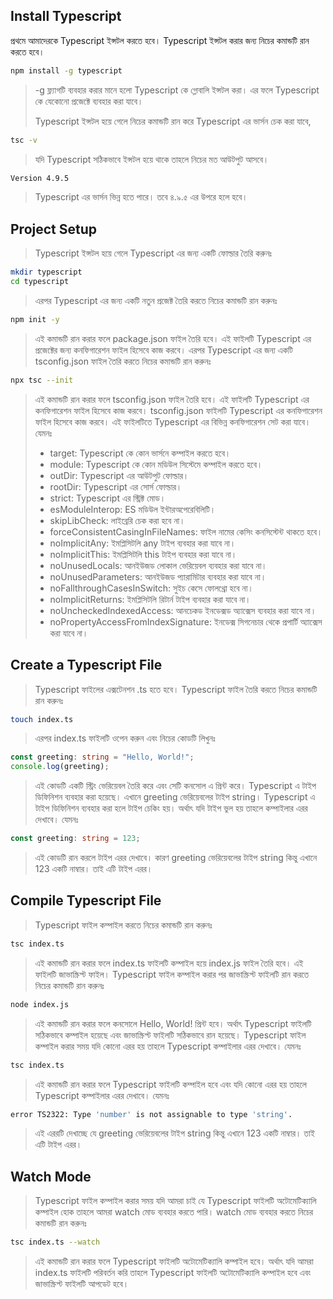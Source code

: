 ## Install Typescript
 প্রথমে আমাদেরকে Typescript ইন্সটল করতে হবে। Typescript ইন্সটল করার জন্য নিচের কমান্ডটি রান করতে হবে।
```bash
npm install -g typescript
```
> -g ফ্ল্যাগটি ব্যবহার করার মানে হলো Typescript কে গ্লোবালি ইন্সটল করা। এর ফলে Typescript কে যেকোনো প্রজেক্টে ব্যবহার করা যাবে।
>
> Typescript ইন্সটল হয়ে গেলে নিচের কমান্ডটি রান করে Typescript এর ভার্সন চেক করা যাবে,
```bash
tsc -v
```
> যদি Typescript সঠিকভাবে ইন্সটল হয়ে থাকে তাহলে নিচের মত আউটপুট আসবে।
```bash
Version 4.9.5
```
> Typescript এর ভার্সন ভিন্ন হতে পারে। তবে ৪.৯.৫ এর উপরে হলে হবে।

## Project Setup
> Typescript ইন্সটল হয়ে গেলে Typescript এর জন্য একটি ফোল্ডার তৈরি করুনঃ
```bash
mkdir typescript
cd typescript
```
> এরপর Typescript এর জন্য একটি নতুন প্রজেক্ট তৈরি করতে নিচের কমান্ডটি রান করুনঃ
```bash
npm init -y
```
> এই কমান্ডটি রান করার ফলে package.json ফাইল তৈরি হবে। এই ফাইলটি Typescript এর প্রজেক্টের জন্য কনফিগারেশন ফাইল হিসেবে কাজ করবে।
> এরপর Typescript এর জন্য একটি tsconfig.json ফাইল তৈরি করতে নিচের কমান্ডটি রান করুনঃ
```bash
npx tsc --init
```
> এই কমান্ডটি রান করার ফলে tsconfig.json ফাইল তৈরি হবে। এই ফাইলটি Typescript এর কনফিগারেশন ফাইল হিসেবে কাজ করবে।
> tsconfig.json ফাইলটি Typescript এর কনফিগারেশন ফাইল হিসেবে কাজ করবে। এই ফাইলটিতে Typescript এর বিভিন্ন কনফিগারেশন সেট করা যাবে। যেমনঃ
> - target: Typescript কে কোন ভার্সনে কম্পাইল করতে হবে।
> - module: Typescript কে কোন মডিউল সিস্টেমে কম্পাইল করতে হবে।
> - outDir: Typescript এর আউটপুট ফোল্ডার।
> - rootDir: Typescript এর সোর্স ফোল্ডার।
> - strict: Typescript এর স্ট্রিক্ট মোড।
> - esModuleInterop: ES মডিউল ইন্টারঅপেরেবিলিটি।
> - skipLibCheck: লাইব্রেরি চেক করা হবে না।
> - forceConsistentCasingInFileNames: ফাইল নামের কেসিং কনসিস্টেন্ট থাকতে হবে।
> - noImplicitAny: ইমপ্লিসিটলি any টাইপ ব্যবহার করা যাবে না।
> - noImplicitThis: ইমপ্লিসিটলি this টাইপ ব্যবহার করা যাবে না।
> - noUnusedLocals: আনইউজড লোকাল ভেরিয়েবল ব্যবহার করা যাবে না।
> - noUnusedParameters: আনইউজড প্যারামিটার ব্যবহার করা যাবে না।
> - noFallthroughCasesInSwitch: সুইচ কেসে ফোলথ্রো হবে না।
> - noImplicitReturns: ইমপ্লিসিটলি রিটার্ন টাইপ ব্যবহার করা যাবে না।
> - noUncheckedIndexedAccess: আনচেকড ইনডেক্সড অ্যাক্সেস ব্যবহার করা যাবে না।
> - noPropertyAccessFromIndexSignature: ইনডেক্স সিগনেচার থেকে প্রপার্টি অ্যাক্সেস করা যাবে না। 

## Create a Typescript File
> Typescript ফাইলের এক্সটেনশন .ts হতে হবে। Typescript ফাইল তৈরি করতে নিচের কমান্ডটি রান করুনঃ
```bash
touch index.ts
```
> এরপর index.ts ফাইলটি ওপেন করুন এবং নিচের কোডটি লিখুনঃ
```typescript
const greeting: string = "Hello, World!";
console.log(greeting);
```
> এই কোডটি একটি স্ট্রিং ভেরিয়েবল তৈরি করে এবং সেটি কনসোল এ প্রিন্ট করে। Typescript এ টাইপ ডিফিনিশন ব্যবহার করা হয়েছে। এখানে greeting ভেরিয়েবলের টাইপ string।
> Typescript এ টাইপ ডিফিনিশন ব্যবহার করা হলে টাইপ চেকিং হয়। অর্থাৎ যদি টাইপ ভুল হয় তাহলে কম্পাইলার এরর দেখাবে। যেমনঃ
```typescript
const greeting: string = 123;   
```
> এই কোডটি রান করলে টাইপ এরর দেখাবে। কারণ greeting ভেরিয়েবলের টাইপ string কিন্তু এখানে 123 একটি নাম্বার। তাই এটি টাইপ এরর।

## Compile Typescript File
> Typescript ফাইল কম্পাইল করতে নিচের কমান্ডটি রান করুনঃ
```bash
tsc index.ts
```
> এই কমান্ডটি রান করার ফলে index.ts ফাইলটি কম্পাইল হয়ে index.js ফাইল তৈরি হবে। এই ফাইলটি জাভাস্ক্রিপ্ট ফাইল।
> Typescript ফাইল কম্পাইল করার পর জাভাস্ক্রিপ্ট ফাইলটি রান করতে নিচের কমান্ডটি রান করুনঃ
```bash
node index.js
```
> এই কমান্ডটি রান করার ফলে কনসোলে Hello, World! প্রিন্ট হবে। অর্থাৎ Typescript ফাইলটি সঠিকভাবে কম্পাইল হয়েছে এবং জাভাস্ক্রিপ্ট ফাইলটি সঠিকভাবে রান হয়েছে।
> Typescript ফাইল কম্পাইল করার সময় যদি কোনো এরর হয় তাহলে Typescript কম্পাইলার এরর দেখাবে। যেমনঃ
```bash
tsc index.ts
```
> এই কমান্ডটি রান করার ফলে Typescript ফাইলটি কম্পাইল হবে এবং যদি কোনো এরর হয় তাহলে Typescript কম্পাইলার এরর দেখাবে। যেমনঃ
```bash
error TS2322: Type 'number' is not assignable to type 'string'.
```
> এই এররটি দেখাচ্ছে যে greeting ভেরিয়েবলের টাইপ string কিন্তু এখানে 123 একটি নাম্বার। তাই এটি টাইপ এরর।


## Watch Mode
> Typescript ফাইল কম্পাইল করার সময় যদি আমরা চাই যে Typescript ফাইলটি অটোমেটিক্যালি কম্পাইল হোক তাহলে আমরা watch মোড ব্যবহার করতে পারি। watch মোড ব্যবহার করতে নিচের কমান্ডটি রান করুনঃ
```bash
tsc index.ts --watch
```
> এই কমান্ডটি রান করার ফলে Typescript ফাইলটি অটোমেটিক্যালি কম্পাইল হবে। অর্থাৎ যদি আমরা index.ts ফাইলটি পরিবর্তন করি তাহলে Typescript ফাইলটি অটোমেটিক্যালি কম্পাইল হবে এবং জাভাস্ক্রিপ্ট ফাইলটি আপডেট হবে।
